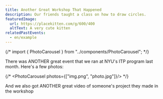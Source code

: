 ```yaml
---
title: Another Great Workshop That Happened
description: Our friends taught a class on how to draw circles.
featuredImage:
  url: https://placekitten.com/g/600/400
  altText: A very cute kitten
relatedPastEvents:
  - en/example
---
```


{/* import { PhotoCarousel } from "../components/PhotoCarousel"; */}

There was ANOTHER great event that we ran at NYU's ITP program last month. Here's a few photos:

{/* <PhotoCarousel photos={["img.png", "photo.jpg"]}/> */}

And we also got ANOTHER great video of someone's project they made in the workshop
